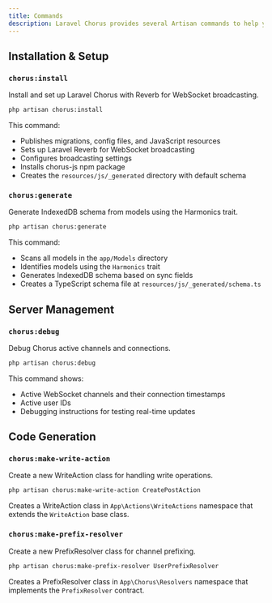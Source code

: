 ```yaml
---
title: Commands
description: Laravel Chorus provides several Artisan commands to help you manage real-time synchronization. All commands use the `chorus:` prefix.
---
```


## Installation & Setup

### `chorus:install`
Install and set up Laravel Chorus with Reverb for WebSocket broadcasting.

```bash
php artisan chorus:install
```

This command:
- Publishes migrations, config files, and JavaScript resources
- Sets up Laravel Reverb for WebSocket broadcasting
- Configures broadcasting settings
- Installs chorus-js npm package
- Creates the `resources/js/_generated` directory with default schema

### `chorus:generate`
Generate IndexedDB schema from models using the Harmonics trait.

```bash
php artisan chorus:generate
```

This command:
- Scans all models in the `app/Models` directory
- Identifies models using the `Harmonics` trait
- Generates IndexedDB schema based on sync fields
- Creates a TypeScript schema file at `resources/js/_generated/schema.ts`

## Server Management

### `chorus:debug`
Debug Chorus active channels and connections.

```bash
php artisan chorus:debug
```

This command shows:
- Active WebSocket channels and their connection timestamps
- Active user IDs
- Debugging instructions for testing real-time updates

## Code Generation

### `chorus:make-write-action`
Create a new WriteAction class for handling write operations.

```bash
php artisan chorus:make-write-action CreatePostAction
```

Creates a WriteAction class in `App\Actions\WriteActions` namespace that extends the `WriteAction` base class.

### `chorus:make-prefix-resolver`
Create a new PrefixResolver class for channel prefixing.

```bash
php artisan chorus:make-prefix-resolver UserPrefixResolver
```

Creates a PrefixResolver class in `App\Chorus\Resolvers` namespace that implements the `PrefixResolver` contract.
